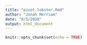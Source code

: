 ```yaml
---
title: "pivot.lobster.Rmd"
author: "Jonah Merriam"
date: "8/5/2020"
output: html_document
---
```


```r
knitr::opts_chunk$set(echo = TRUE)
```
